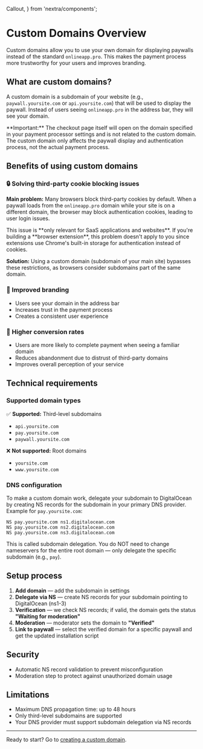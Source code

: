   Callout,
} from 'nextra/components';

# Custom Domains Overview

Custom domains allow you to use your own domain for displaying paywalls instead of the standard `onlineapp.pro`. This makes the payment process more trustworthy for your users and improves branding.

## What are custom domains?

A custom domain is a subdomain of your website (e.g., `paywall.yoursite.com` or `api.yoursite.com`) that will be used to display the paywall. Instead of users seeing `onlineapp.pro` in the address bar, they will see your domain.

<Callout type="info">
  **Important:** The checkout page itself will open on the domain specified in your payment processor settings and is not related to the custom domain. The custom domain only affects the paywall display and authentication process, not the actual payment process.
</Callout>

## Benefits of using custom domains

### 🔒 Solving third-party cookie blocking issues

**Main problem:** Many browsers block third-party cookies by default. When a paywall loads from the `onlineapp.pro` domain while your site is on a different domain, the browser may block authentication cookies, leading to user login issues.

<Callout type="warning">
  This issue is **only relevant for SaaS applications and websites**. If you're building a **browser extension**, this problem doesn't apply to you since extensions use Chrome's built-in storage for authentication instead of cookies.
</Callout>

**Solution:** Using a custom domain (subdomain of your main site) bypasses these restrictions, as browsers consider subdomains part of the same domain.

### 🎨 Improved branding

- Users see your domain in the address bar
- Increases trust in the payment process
- Creates a consistent user experience

### 🚀 Higher conversion rates

- Users are more likely to complete payment when seeing a familiar domain
- Reduces abandonment due to distrust of third-party domains
- Improves overall perception of your service

## Technical requirements

### Supported domain types

✅ **Supported:** Third-level subdomains
- `api.yoursite.com`
- `pay.yoursite.com`
- `paywall.yoursite.com`

❌ **Not supported:** Root domains
- `yoursite.com`
- `www.yoursite.com`

### DNS configuration

To make a custom domain work, delegate your subdomain to DigitalOcean by creating NS records for the subdomain in your primary DNS provider. Example for `pay.yoursite.com`:

```
NS pay.yoursite.com ns1.digitalocean.com
NS pay.yoursite.com ns2.digitalocean.com
NS pay.yoursite.com ns3.digitalocean.com
```

This is called subdomain delegation. You do NOT need to change nameservers for the entire root domain — only delegate the specific subdomain (e.g., `pay`).

## Setup process

1. **Add domain** — add the subdomain in settings
2. **Delegate via NS** — create NS records for your subdomain pointing to DigitalOcean (ns1-3)
3. **Verification** — we check NS records; if valid, the domain gets the status **"Waiting for moderation"**
4. **Moderation** — moderator sets the domain to **"Verified"**
5. **Link to paywall** — select the verified domain for a specific paywall and get the updated installation script

## Security

- Automatic NS record validation to prevent misconfiguration
- Moderation step to protect against unauthorized domain usage

## Limitations

- Maximum DNS propagation time: up to 48 hours
- Only third-level subdomains are supported
- Your DNS provider must support subdomain delegation via NS records

---

Ready to start? Go to [creating a custom domain](/docs-v2/custom-domains/create-domain).
